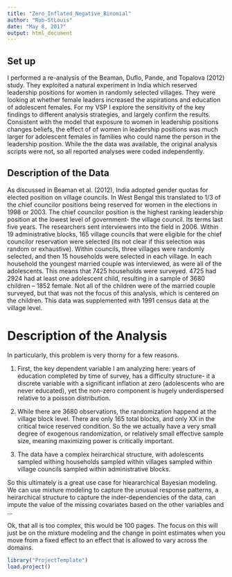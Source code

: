 ```yaml
---
title: "Zero_Inflated_Negative_Binomial"
author: "Rob-StLouis"
date: "May 8, 2017"
output: html_document
---
```


## Set up

I performed a re-analysis of the Beaman, Duflo, Pande, and Topalova (2012) study. They exploited a natural experiment in India which reserved leadership positions for women in randomly selected villages. They were looking at whether female leaders increased the aspirations and education of adolescent females. For my VSP I explore the sensitivity of the key findings to different analysis strategies, and largely confirm the results. Consistent with the model that exposure to women in leadership positions changes beliefs, the effect of of women in leadership positions was much larger for adolescent females in families who could name the person in the leadership position. While the the data was available, the original analysis scripts were not, so all reported analyses were coded independently.

## Description of the Data
As discussed in Beaman et al. (2012), India adopted gender quotas for elected position on village councils. In West Bengal this translated to 1/3 of the chief councilor positions being reserved for women in the elections in 1998 or 2003. The chief councilor position is the highest ranking leadership position at the lowest level of government- the village council. Its terms last five years. The researchers sent interviewers into the field in 2006. Within 19 administrative blocks, 165 village councils that were eligible for the chief councilor reservation were selected (its not clear if this selection was random or exhaustive). Within councils, three villages were randomly selected, and then 15 households were selected in each village. In each household the youngest married couple was interviewed, as were all of the adolescents. This means that 7425 households were surveyed. 4725 had 2924 had at least one adolescent child, resulting in a sample of 3680 children – 1852 female. Not all of the children were of the married couple surveyed, but that was not the focus of this analysis, which is centered on the children. This data was supplemented with 1991 census data at the village level.

# Description of the Analysis
In particularly, this problem is very thorny for a few reasons. 

1. First, the key dependent variable I am analyzing here: years of education completed by time of survey, has a difficulty structure- it a discrete variable with a significant inflation at zero (adolescents who are never educated), yet the non-zero component is hugely underdispersed relative to a poisson distribution.  

2. While there are 3680 observations, the randomization happend at the village block level. There are only 165 total blocks, and only XX in the critical twice reserved condition.  So the we actually have a very small degree of exogenous randomization, or relatively small effective sample size,  meaning maximizing power is critically important.

3. The data have a complex heirarchical structure, with adolescents sampled withing households sampled within villages sampled within village councils sampled within administrative blocks.

So this ultimately is a great use case for hieararchical Bayesian modeling. We can use mixture modeling to capture the unusual response patterns, a heirarchical structure to capture the inder-dependencies of the data, can impute the value of the missing covariates based on the other variables and ...

Ok, that all is too complex, this would be 100 pages. The focus on this will just be on the mixture modeling and the change in point estimates when you move from a fixed effect to an effect that is allowed to vary across the domains.



```r
library("ProjectTemplate")
load.project()


```







